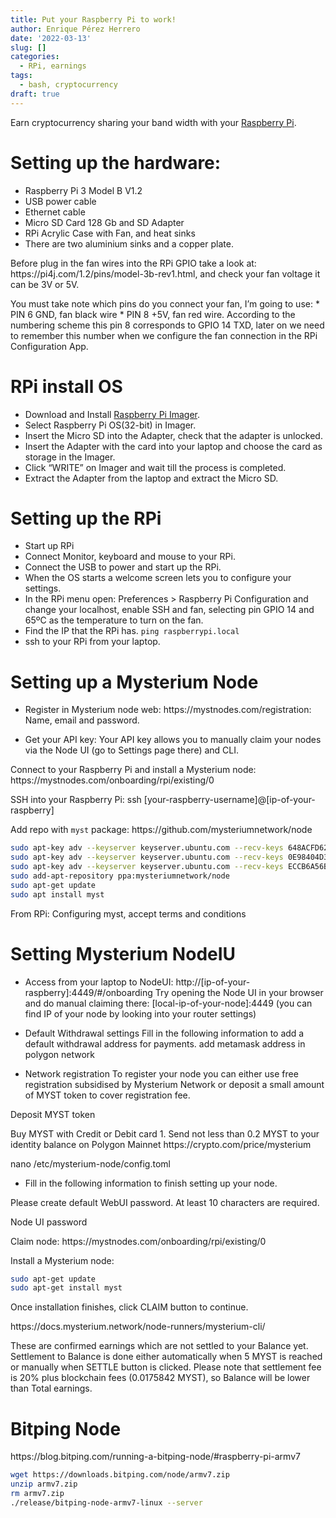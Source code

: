```yaml
---
title: Put your Raspberry Pi to work!
author: Enrique Pérez Herrero
date: '2022-03-13'
slug: []
categories:
  - RPi, earnings
tags:
  - bash, cryptocurrency
draft: true
---
```


Earn cryptocurrency sharing your band width with your [Raspberry Pi](https://www.raspberrypi.org/).


# Setting up the hardware:

* Raspberry Pi 3 Model B V1.2
* USB power cable
* Ethernet cable
* Micro SD Card 128 Gb and SD Adapter
* RPi Acrylic Case with Fan, and heat sinks
* There are two aluminium sinks and a copper plate.

Before plug in the fan wires into the RPi GPIO take a look at:
https://pi4j.com/1.2/pins/model-3b-rev1.html, and check your fan voltage it can be 3V or 5V.

You must take note which pins do you connect your fan, I'm going to use:
 * PIN 6 GND, fan black wire
 * PIN 8 +5V, fan red wire. According to the numbering scheme this pin 8 corresponds to GPIO 14 TXD, later on we need to remember this number when we configure the fan connection in the RPi Configuration App.


# RPi install OS
* Download and Install [Raspberry Pi Imager](https://www.raspberrypi.com/software/).    
* Select Raspberry Pi OS(32-bit) in Imager.
* Insert the Micro SD into the Adapter, check that the adapter is unlocked.
* Insert the Adapter with the card into your laptop and choose the card as storage in the Imager.
* Click "WRITE" on Imager and wait till the process is completed.
* Extract the Adapter from the laptop and extract the Micro SD.

# Setting up the RPi

* Start up RPi
* Connect Monitor, keyboard and mouse to your RPi.
* Connect the USB to power and start up the RPi.
* When the OS starts a welcome screen lets you to configure your settings.
* In the RPi menu open: Preferences > Raspberry Pi Configuration and
change your localhost, enable SSH and fan, selecting pin GPIO 14 and 65ºC as the temperature to turn on the fan.
* Find the IP that the RPi has. `ping raspberrypi.local`
* ssh to your RPi from your laptop.

# Setting up a Mysterium Node

* Register in Mysterium node web: https://mystnodes.com/registration: Name, email and password.

* Get your API key: Your API key allows you to manually claim your nodes via the Node UI (go to Settings page there) and CLI.

Connect to your Raspberry Pi and install a Mysterium node:
https://mystnodes.com/onboarding/rpi/existing/0

SSH into your Raspberry Pi:
ssh [your-raspberry-username]@[ip-of-your-raspberry]

Add repo with `myst` package: https://github.com/mysteriumnetwork/node

```bash
sudo apt-key adv --keyserver keyserver.ubuntu.com --recv-keys 648ACFD622F3D138
sudo apt-key adv --keyserver keyserver.ubuntu.com --recv-keys 0E98404D386FA1D9
sudo apt-key adv --keyserver keyserver.ubuntu.com --recv-keys ECCB6A56B22C536D
sudo add-apt-repository ppa:mysteriumnetwork/node
sudo apt-get update
sudo apt install myst
```
From RPi:
Configuring myst, accept terms and conditions

# Setting Mysterium NodeIU

* Access from your laptop to NodeUI:
http://[ip-of-your-raspberry]:4449/#/onboarding
Try opening the Node UI in your browser and do manual claiming there: [local-ip-of-your-node]:4449 (you can find IP of your node by looking into your router settings)

* Default Withdrawal settings
Fill in the following information to add a default withdrawal address for payments. add metamask address in polygon network

* Network registration
To register your node you can either use free registration subsidised by Mysterium Network or deposit a small amount of MYST token to cover registration fee. 

Deposit MYST token

Buy MYST with Credit or Debit card
1. Send not less than 0.2 MYST to your identity balance on Polygon Mainnet
https://crypto.com/price/mysterium

nano /etc/mysterium-node/config.toml

* Fill in the following information to finish setting up your node.

Please create default WebUI password. At least 10 characters are required.

Node UI password

Claim node:
https://mystnodes.com/onboarding/rpi/existing/0


Install a Mysterium node:

```bash
sudo apt-get update
sudo apt-get install myst
```

Once installation finishes, click CLAIM button to continue.

https://docs.mysterium.network/node-runners/mysterium-cli/

These are confirmed earnings which are not settled to your Balance yet. Settlement to Balance is done either automatically when 5 MYST is reached or manually when SETTLE button is clicked. Please note that settlement fee is 20% plus blockchain fees (0.0175842 MYST), so Balance will be lower than Total earnings.

# Bitping Node

https://blog.bitping.com/running-a-bitping-node/#raspberry-pi-armv7

```bash
wget https://downloads.bitping.com/node/armv7.zip
unzip armv7.zip
rm armv7.zip
./release/bitping-node-armv7-linux --server
```




